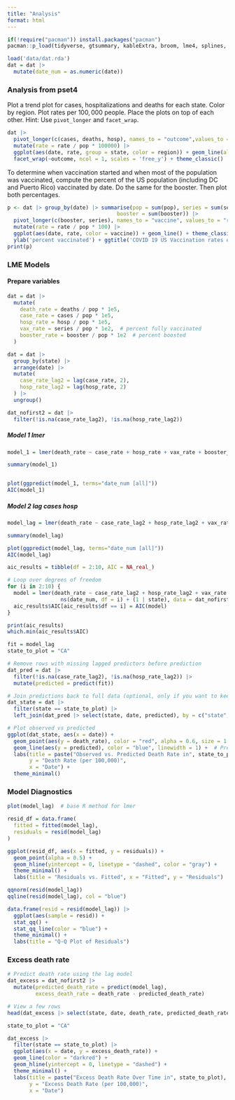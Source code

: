 ```yaml
---
title: "Analysis"
format: html
---
```


```r
if(!require("pacman")) install.packages("pacman")
pacman::p_load(tidyverse, gtsummary, kableExtra, broom, lme4, splines, ggeffects, nlme, splines)
```


```r
load('data/dat.rda')
dat = dat |>
  mutate(date_num = as.numeric(date))
```


### Analysis from pset4

Plot a trend plot for cases, hospitalizations and deaths for each state. Color by region. Plot rates per $100,000$ people. Place the plots on top of each other. Hint: Use `pivot_longer` and `facet_wrap`.
```r
dat |> 
  pivot_longer(c(cases, deaths, hosp), names_to = "outcome",values_to = "rate") |> 
  mutate(rate = rate / pop * 100000) |>
  ggplot(aes(date, rate, group = state, color = region)) + geom_line(alpha = 0.25) + 
  facet_wrap(~outcome, ncol = 1, scales = 'free_y') + theme_classic()
```

To determine when vaccination started and when most of the population was vaccinated, compute the percent of the US population (including DC and Puerto Rico) vaccinated by date. Do the same for the booster. Then plot both percentages.
```r
p <- dat |> group_by(date) |> summarise(pop = sum(pop), series = sum(series),
                                   booster = sum(booster)) |>
  pivot_longer(c(booster, series), names_to = "vaccine", values_to = "rate") |>
  mutate(rate = rate / pop * 100) |>
  ggplot(aes(date, rate, color = vaccine)) + geom_line() + theme_classic() + 
  ylab('percent vaccinated') + ggtitle('COVID 19 US Vaccination rates over time')
print(p)
```


### LME Models

#### Prepare variables
```r
dat = dat |> 
  mutate(
    death_rate = deaths / pop * 1e5,
    case_rate = cases / pop * 1e5,
    hosp_rate = hosp / pop * 1e5,
    vax_rate = series / pop * 1e2,  # percent fully vaccinated
    booster_rate = booster / pop * 1e2  # percent boosted
  )

dat = dat |> 
  group_by(state) |> 
  arrange(date) |> 
  mutate(
    case_rate_lag2 = lag(case_rate, 2),
    hosp_rate_lag2 = lag(hosp_rate, 2)
  ) |> 
  ungroup()

dat_nofirst2 = dat |>
  filter(!is.na(case_rate_lag2), !is.na(hosp_rate_lag2))
```


##### Model 1 lmer
```r
model_1 = lmer(death_rate ~ case_rate + hosp_rate + vax_rate + booster_rate + ns(date_num, df = 5) + (1 | state), data = dat_nofirst2)

summary(model_1)


plot(ggpredict(model_1, terms="date_num [all]"))
AIC(model_1)
```



##### Model 2 lag cases hosp
```r
model_lag = lmer(death_rate ~ case_rate_lag2 + hosp_rate_lag2 + vax_rate + booster_rate + ns(date_num, df = 8) + (1 | state), data = dat_nofirst2)

summary(model_lag)

plot(ggpredict(model_lag, terms="date_num [all]"))
AIC(model_lag)
```

```r
aic_results = tibble(df = 2:10, AIC = NA_real_)

# Loop over degrees of freedom
for (i in 2:10) {
  model = lmer(death_rate ~ case_rate_lag2 + hosp_rate_lag2 + vax_rate + booster_rate +
                 ns(date_num, df = i) + (1 | state), data = dat_nofirst2)
  aic_results$AIC[aic_results$df == i] = AIC(model)
}

print(aic_results)
which.min(aic_results$AIC)
```



```r
fit = model_lag
state_to_plot = "CA"

# Remove rows with missing lagged predictors before prediction
dat_pred = dat |>
  filter(!is.na(case_rate_lag2), !is.na(hosp_rate_lag2)) |>
  mutate(predicted = predict(fit))

# Join predictions back to full data (optional, only if you want to keep NA rows in plotting)
dat_state = dat |> 
  filter(state == state_to_plot) |>
  left_join(dat_pred |> select(state, date, predicted), by = c("state", "date"))

# Plot observed vs predicted
ggplot(dat_state, aes(x = date)) +
  geom_point(aes(y = death_rate), color = "red", alpha = 0.6, size = 1.2) +  # Observed
  geom_line(aes(y = predicted), color = "blue", linewidth = 1) +  # Predicted
  labs(title = paste("Observed vs. Predicted Death Rate in", state_to_plot),
       y = "Death Rate (per 100,000)",
       x = "Date") +
  theme_minimal()
```

### Model Diagnostics
```r
plot(model_lag)  # base R method for lmer

resid_df = data.frame(
  fitted = fitted(model_lag),
  residuals = resid(model_lag)
)

ggplot(resid_df, aes(x = fitted, y = residuals)) +
  geom_point(alpha = 0.5) +
  geom_hline(yintercept = 0, linetype = "dashed", color = "gray") +
  theme_minimal() +
  labs(title = "Residuals vs. Fitted", x = "Fitted", y = "Residuals")
```

```r
qqnorm(resid(model_lag))
qqline(resid(model_lag), col = "blue")

data.frame(resid = resid(model_lag)) |> 
  ggplot(aes(sample = resid)) +
  stat_qq() +
  stat_qq_line(color = "blue") +
  theme_minimal() +
  labs(title = "Q-Q Plot of Residuals")
```

### Excess death rate
```r
# Predict death rate using the lag model
dat_excess = dat_nofirst2 |> 
  mutate(predicted_death_rate = predict(model_lag),
         excess_death_rate = death_rate - predicted_death_rate)

# View a few rows
head(dat_excess |> select(state, date, death_rate, predicted_death_rate, excess_death_rate))
```

```r
state_to_plot = "CA"

dat_excess |> 
  filter(state == state_to_plot) |> 
  ggplot(aes(x = date, y = excess_death_rate)) +
  geom_line(color = "darkred") +
  geom_hline(yintercept = 0, linetype = "dashed") +
  theme_minimal() +
  labs(title = paste("Excess Death Rate Over Time in", state_to_plot),
       y = "Excess Death Rate (per 100,000)",
       x = "Date")
```


